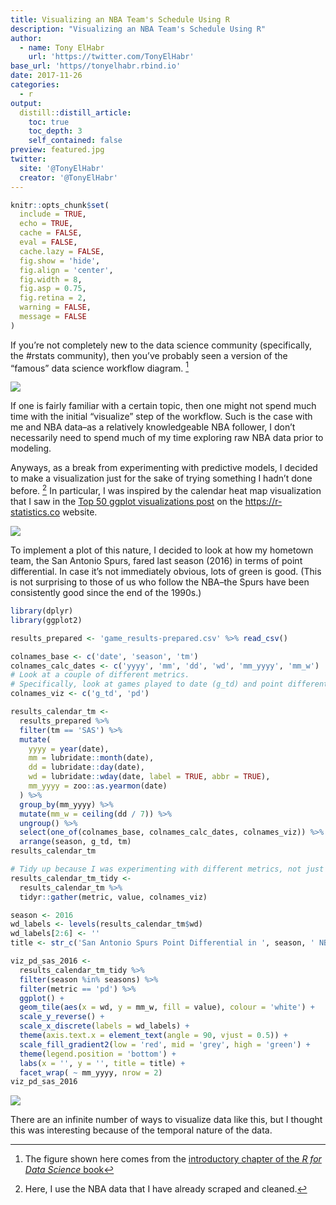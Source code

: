 ```yaml
---
title: Visualizing an NBA Team's Schedule Using R
description: "Visualizing an NBA Team's Schedule Using R"
author:
  - name: Tony ElHabr
    url: 'https://twitter.com/TonyElHabr'
base_url: 'https//tonyelhabr.rbind.io'
date: 2017-11-26
categories:
  - r
output: 
  distill::distill_article:
    toc: true
    toc_depth: 3
    self_contained: false
preview: featured.jpg
twitter:
  site: '@TonyElHabr'
  creator: '@TonyElHabr'
---
```


```r
knitr::opts_chunk$set(
  include = TRUE,
  echo = TRUE,
  cache = FALSE,
  eval = FALSE,
  cache.lazy = FALSE,
  fig.show = 'hide',
  fig.align = 'center',
  fig.width = 8,
  fig.asp = 0.75,
  fig.retina = 2,
  warning = FALSE,
  message = FALSE
)
```

If you're not completely new to the data science community (specifically, the \#rstats community), then you've probably seen a version of the "famous" data science workflow diagram. [^1]

[^1]: The figure shown here comes from the [introductory chapter of the *R for Data Science* book](http://r4ds.had.co.nz/introduction.html)

![](data-science.png)

If one is fairly familiar with a certain topic, then one might not spend much time with the initial "visualize" step of the workflow. Such is the case with me and NBA data--as a relatively knowledgeable NBA follower, I don't necessarily need to spend much of my time exploring raw NBA data prior to modeling.

Anyways, as a break from experimenting with predictive models, I decided to make a visualization just for the sake of trying something I hadn't done before. [^2] In particular, I was inspired by the calendar heat map visualization that I saw in the [Top 50 ggplot visualizations post](https://r-statistics.co/Top50-Ggplot2-Visualizations-MasterList-R-Code.html) on the <https://r-statistics.co> website.

[^2]: Here, I use the NBA data that I have already scraped and cleaned.

![](ggplot_masterlist_42.png)

To implement a plot of this nature, I decided to look at how my hometown team, the San Antonio Spurs, fared last season (2016) in terms of point differential. In case it's not immediately obvious, lots of green is good. (This is not surprising to those of us who follow the NBA--the Spurs have been consistently good since the end of the 1990s.)

```r
library(dplyr)
library(ggplot2)

results_prepared <- 'game_results-prepared.csv' %>% read_csv()

colnames_base <- c('date', 'season', 'tm')
colnames_calc_dates <- c('yyyy', 'mm', 'dd', 'wd', 'mm_yyyy', 'mm_w')
# Look at a couple of different metrics.
# Specifically, look at games played to date (g_td) and point differential (pd).
colnames_viz <- c('g_td', 'pd')

results_calendar_tm <-
  results_prepared %>%
  filter(tm == 'SAS') %>%
  mutate(
    yyyy = year(date),
    mm = lubridate::month(date),
    dd = lubridate::day(date),
    wd = lubridate::wday(date, label = TRUE, abbr = TRUE),
    mm_yyyy = zoo::as.yearmon(date)
  ) %>%
  group_by(mm_yyyy) %>%
  mutate(mm_w = ceiling(dd / 7)) %>%
  ungroup() %>%
  select(one_of(colnames_base, colnames_calc_dates, colnames_viz)) %>%
  arrange(season, g_td, tm)
results_calendar_tm

# Tidy up because I was experimenting with different metrics, not just point differential.
results_calendar_tm_tidy <-
  results_calendar_tm %>%
  tidyr::gather(metric, value, colnames_viz)

season <- 2016
wd_labels <- levels(results_calendar_tm$wd)
wd_labels[2:6] <- ''
title <- str_c('San Antonio Spurs Point Differential in ', season, ' NBA Season')

viz_pd_sas_2016 <-
  results_calendar_tm_tidy %>%
  filter(season %in% seasons) %>%
  filter(metric == 'pd') %>%
  ggplot() +
  geom_tile(aes(x = wd, y = mm_w, fill = value), colour = 'white') +
  scale_y_reverse() +
  scale_x_discrete(labels = wd_labels) +
  theme(axis.text.x = element_text(angle = 90, vjust = 0.5)) +
  scale_fill_gradient2(low = 'red', mid = 'grey', high = 'green') +
  theme(legend.position = 'bottom') +
  labs(x = '', y = '', title = title) +
  facet_wrap( ~ mm_yyyy, nrow = 2)
viz_pd_sas_2016
```

![](viz_pd_sas_2016.png)

There are an infinite number of ways to visualize data like this, but I thought this was interesting because of the temporal nature of the data.
